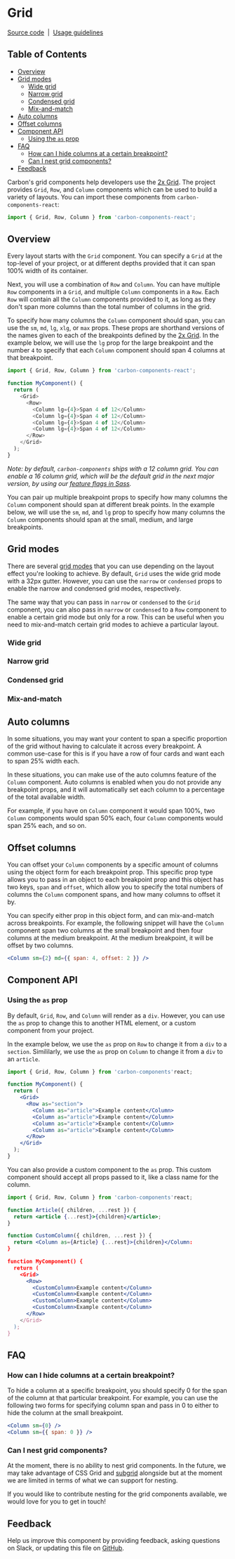 
# Grid

[Source code](https://github.com/carbon-design-system/carbon/tree/master/packages/react/src/components/Grid)
&nbsp;|&nbsp;
[Usage guidelines](https://www.carbondesignsystem.com/guidelines/2x-grid/overview)

<!-- prettier-ignore-start -->
<!-- START doctoc generated TOC please keep comment here to allow auto update -->
<!-- DON'T EDIT THIS SECTION, INSTEAD RE-RUN doctoc TO UPDATE -->
## Table of Contents

- [Overview](#overview)
- [Grid modes](#grid-modes)
  - [Wide grid](#wide-grid)
  - [Narrow grid](#narrow-grid)
  - [Condensed grid](#condensed-grid)
  - [Mix-and-match](#mix-and-match)
- [Auto columns](#auto-columns)
- [Offset columns](#offset-columns)
- [Component API](#component-api)
  - [Using the `as` prop](#using-the-as-prop)
- [FAQ](#faq)
  - [How can I hide columns at a certain breakpoint?](#how-can-i-hide-columns-at-a-certain-breakpoint)
  - [Can I nest grid components?](#can-i-nest-grid-components)
- [Feedback](#feedback)

<!-- END doctoc generated TOC please keep comment here to allow auto update -->
<!-- prettier-ignore-end -->

Carbon's grid components help developers use the
[2x Grid](https://www.carbondesignsystem.com/guidelines/2x-grid/overview). The
project provides `Grid`, `Row`, and `Column` components which can be used to
build a variety of layouts. You can import these components from
`carbon-components-react`:

```js
import { Grid, Row, Column } from 'carbon-components-react';
```

<Canvas>
  <Story id="grid--responsive-grid" />
</Canvas>

## Overview

Every layout starts with the `Grid` component. You can specify a `Grid` at the
top-level of your project, or at different depths provided that it can span 100%
width of its container.

Next, you will use a combination of `Row` and `Column`. You can have multiple
`Row` components in a `Grid`, and multiple `Column` components in a `Row`. Each
`Row` will contain all the `Column` components provided to it, as long as they
don't span more columns than the total number of columns in the grid.

To specify how many columns the `Column` component should span, you can use the
`sm`, `md`, `lg`, `xlg`, or `max` props. These props are shorthand versions of
the names given to each of the breakpoints defined by the
[2x Grid](https://www.carbondesignsystem.com/guidelines/2x-grid/implementation/#responsive-options).
In the example below, we will use the `lg` prop for the large breakpoint and the
number `4` to specify that each `Column` component should span 4 columns at that
breakpoint.

```js
import { Grid, Row, Column } from 'carbon-components-react';

function MyComponent() {
  return (
    <Grid>
      <Row>
        <Column lg={4}>Span 4 of 12</Column>
        <Column lg={4}>Span 4 of 12</Column>
        <Column lg={4}>Span 4 of 12</Column>
        <Column lg={4}>Span 4 of 12</Column>
      </Row>
    </Grid>
  );
}
```

_Note: by default, `carbon-components` ships with a 12 column grid. You can
enable a 16 column grid, which will be the default grid in the next major
version, by using our
[feature flags in Sass](https://github.com/carbon-design-system/carbon/blob/master/docs/guides/sass.md#feature-flags)._

You can pair up multiple breakpoint props to specify how many columns the
`Column` component should span at different break points. In the example below,
we will use the `sm`, `md`, and `lg` prop to specify how many columns the
`Column` components should span at the small, medium, and large breakpoints.

<Canvas>
  <Story id="grid--responsive-grid" />
</Canvas>

## Grid modes

There are several
[grid modes](https://www.carbondesignsystem.com/guidelines/2x-grid/implementation/#grid-modes)
that you can use depending on the layout effect you're looking to achieve. By
default, `Grid` uses the wide grid mode with a 32px gutter. However, you can use
the `narrow` or `condensed` props to enable the narrow and condensed grid modes,
respectively.

The same way that you can pass in `narrow` or `condensed` to the `Grid`
component, you can also pass in `narrow` or `condensed` to a `Row` component to
enable a certain grid mode but only for a row. This can be useful when you need
to mix-and-match certain grid modes to achieve a particular layout.

### Wide grid

<Canvas>
  <Story id="grid--responsive-grid" />
</Canvas>

### Narrow grid

<Canvas>
  <Story id="grid--narrow" />
</Canvas>

### Condensed grid

<Canvas>
  <Story id="grid--condensed" />
</Canvas>

### Mix-and-match

<Canvas>
  <Story id="grid--mixed-grid-modes" />
</Canvas>

## Auto columns

In some situations, you may want your content to span a specific proportion of
the grid without having to calculate it across every breakpoint. A common
use-case for this is if you have a row of four cards and want each to span 25%
width each.

In these situations, you can make use of the auto columns feature of the
`Column` component. Auto columns is enabled when you do not provide any
breakpoint props, and it will automatically set each column to a percentage of
the total available width.

For example, if you have on `Column` component it would span 100%, two `Column`
components would span 50% each, four `Column` components would span 25% each,
and so on.

<Canvas>
  <Story id="grid--auto-columns" />
</Canvas>

## Offset columns

You can offset your `Column` components by a specific amount of columns using
the object form for each breakpoint prop. This specific prop type allows you to
pass in an object to each breakpoint prop and this object has two keys, `span`
and `offset`, which allow you to specify the total numbers of columns the
`Column` component spans, and how many columns to offset it by.

You can specify either prop in this object form, and can mix-and-match across
breakpoints. For example, the following snippet will have the `Column` component
span two columns at the small breakpoint and then four columns at the medium
breakpoint. At the medium breakpoint, it will be offset by two columns.

```jsx
<Column sm={2} md={{ span: 4, offset: 2 }} />
```

<Canvas>
  <Story id="grid--offset" />
</Canvas>

## Component API

<ArgsTable />

### Using the `as` prop

By default, `Grid`, `Row`, and `Column` will render as a `div`. However, you can
use the `as` prop to change this to another HTML element, or a custom component
from your project.

In the example below, we use the `as` prop on `Row` to change it from a `div` to
a `section`. Simililarly, we use the `as` prop on `Column` to change it from a
`div` to an `article`.

```jsx
import { Grid, Row, Column } from 'carbon-components'react;

function MyComponent() {
  return (
    <Grid>
      <Row as="section">
        <Column as="article">Example content</Column>
        <Column as="article">Example content</Column>
        <Column as="article">Example content</Column>
        <Column as="article">Example content</Column>
      </Row>
    </Grid>
  );
}
```

You can also provide a custom component to the `as` prop. This custom component
should accept all props passed to it, like a class name for the column.

```jsx
import { Grid, Row, Column } from 'carbon-components'react;

function Article({ children, ...rest }) {
  return <article {...rest}>{children}</article>;
}

function CustomColumn({ children, ...rest }) {
  return <Column as={Article} {...rest}>{children}</Column:
}

function MyComponent() {
  return (
    <Grid>
      <Row>
        <CustomColumn>Example content</Column>
        <CustomColumn>Example content</Column>
        <CustomColumn>Example content</Column>
        <CustomColumn>Example content</Column>
      </Row>
    </Grid>
  );
}
```

## FAQ

### How can I hide columns at a certain breakpoint?

To hide a column at a specific breakpoint, you should specify 0 for the span of
the column at that particular breakpoint. For example, you can use the following
two forms for specifying column span and pass in 0 to either to hide the column
at the small breakpoint.

```jsx
<Column sm={0} />
<Column sm={{ span: 0 }} />
```

### Can I nest grid components?

At the moment, there is no ability to nest grid components. In the future, we
may take advantage of CSS Grid and
[subgrid](https://caniuse.com/#feat=css-subgrid) alongside but at the moment we
are limited in terms of what we can support for nesting.

If you would like to contribute nesting for the grid components available, we
would love for you to get in touch!

## Feedback

Help us improve this component by providing feedback, asking questions on Slack,
or updating this file on
[GitHub](https://github.com/carbon-design-system/carbon/edit/master/packages/react/src/components/Grid/Grid.mdx).
